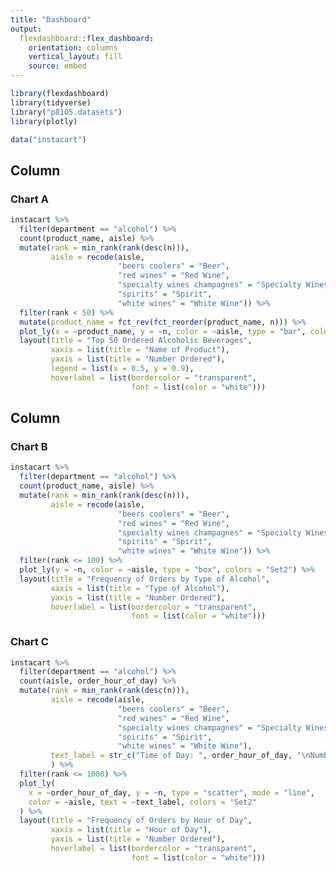 ```yaml
---
title: "Dashboard"
output: 
  flexdashboard::flex_dashboard:
    orientation: columns
    vertical_layout: fill
    source: embed
---
```


```r
library(flexdashboard)
library(tidyverse)
library("p8105.datasets")
library(plotly)

data("instacart")
```

Column {data-width=500}
-----------------------------------------------------------------------

### Chart A

```r
instacart %>% 
  filter(department == "alcohol") %>%
  count(product_name, aisle) %>% 
  mutate(rank = min_rank(rank(desc(n))),
         aisle = recode(aisle,
                        "beers coolers" = "Beer",
                        "red wines" = "Red Wine",
                        "specialty wines champagnes" = "Specialty Wines/Champagnes",
                        "spirits" = "Spirit",
                        "white wines" = "White Wine")) %>%
  filter(rank < 50) %>%
  mutate(product_name = fct_rev(fct_reorder(product_name, n))) %>% 
  plot_ly(x = ~product_name, y = ~n, color = ~aisle, type = "bar", colors = "Set2") %>%
  layout(title = "Top 50 Ordered Alcoholic Beverages",
         xaxis = list(title = "Name of Product"),
         yaxis = list(title = "Number Ordered"),
         legend = list(x = 0.5, y = 0.9),
         hoverlabel = list(bordercolor = "transparent",
                           font = list(color = "white")))
```

Column {data-width=500}
-----------------------------------------------------------------------

### Chart B

```r
instacart %>%
  filter(department == "alcohol") %>%
  count(product_name, aisle) %>% 
  mutate(rank = min_rank(rank(desc(n))),
         aisle = recode(aisle,
                        "beers coolers" = "Beer",
                        "red wines" = "Red Wine",
                        "specialty wines champagnes" = "Specialty Wines/Champagnes",
                        "spirits" = "Spirit",
                        "white wines" = "White Wine")) %>%
  filter(rank <= 100) %>%
  plot_ly(y = ~n, color = ~aisle, type = "box", colors = "Set2") %>%
  layout(title = "Frequency of Orders by Type of Alcohol",
         xaxis = list(title = "Type of Alcohol"),
         yaxis = list(title = "Number Ordered"),
         hoverlabel = list(bordercolor = "transparent",
                           font = list(color = "white")))
```

### Chart C

```r
instacart %>%
  filter(department == "alcohol") %>%
  count(aisle, order_hour_of_day) %>% 
  mutate(rank = min_rank(rank(desc(n))),
         aisle = recode(aisle,
                        "beers coolers" = "Beer",
                        "red wines" = "Red Wine",
                        "specialty wines champagnes" = "Specialty Wines/Champagnes",
                        "spirits" = "Spirit",
                        "white wines" = "White Wine"),
         text_label = str_c("Time of Day: ", order_hour_of_day, "\nNumber Ordered: ", n)
         ) %>%
  filter(rank <= 1000) %>%
  plot_ly(
    x = ~order_hour_of_day, y = ~n, type = "scatter", mode = "line",
    color = ~aisle, text = ~text_label, colors = "Set2"
  ) %>%
  layout(title = "Frequency of Orders by Hour of Day",
         xaxis = list(title = "Hour of Day"),
         yaxis = list(title = "Number Ordered"),
         hoverlabel = list(bordercolor = "transparent",
                           font = list(color = "white")))
```